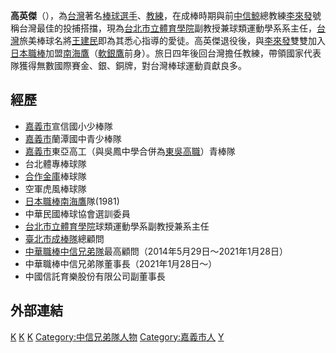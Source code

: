 '''高英傑'''（{{bd|1955年|10月24日||}}），為[[台灣|台灣]]著名[[棒球選手|棒球選手]]、[[教練|教練]]，在成棒時期與前[[中信鯨|中信鯨]]總教練[[李來發|李來發]]號稱台灣最佳的投捕搭擋，現為[[台北市立體育學院|台北市立體育學院]]副教授兼球類運動學系系主任，[[台灣|台灣]]旅美棒球名將[[王建民_(棒球員)|王建民]]即為其悉心指導的愛徒。高英傑退役後，與[[李來發|李來發]]雙雙加入[[日本職棒|日本職棒]]加盟[[南海鷹|南海鷹]]（[[福岡軟體銀行鷹|軟銀鷹]]前身）。旅日四年後回台灣擔任教練，帶領國家代表隊獲得無數國際賽金、銀、銅牌，對台灣棒球運動貢獻良多。

==經歷==
*[[嘉義市|嘉義市]]宣信國小少棒隊 
*[[嘉義市|嘉義市]]蘭潭國中青少棒隊 
*[[嘉義市|嘉義市]]東亞高工（與吳鳳中學合併為[[嘉義市私立東吳高級工業家事職業學校|東吳高職]]）青棒隊 
*台北體專棒球隊 
*[[合作金庫銀行|合作金庫]]棒球隊 
*空軍虎風棒球隊 
*[[日本職棒|日本職棒]][[南海鷹|南海鷹]]隊(1981)  
*中華民國棒球協會選訓委員 
*[[台北市立體育學院|台北市立體育學院]]球類運動學系副教授兼系主任
*[[臺北市成棒隊|臺北市成棒隊]]總顧問
*[[中華職棒|中華職棒]][[中信兄弟隊|中信兄弟隊]]最高顧問（2014年5月29日～2021年1月28日）
*中華職棒中信兄弟隊董事長（2021年1月28日～）
*中國信託育樂股份有限公司副董事長

==外部連結==
{{台灣棒球維基館}}

{{1992年夏季奧運棒球比賽中華成棒代表隊}}
{{1998年第十三屆泰國曼谷亞運中華成棒代表隊}}
{{中信兄弟}}

[[Category:台灣棒球運動員|K]]
[[Category:中華成棒隊選手|K]]
[[Category:中華成棒隊總教練|K]]
[[Category:中信兄弟隊人物|Category:中信兄弟隊人物]]
[[Category:嘉義市人|Category:嘉義市人]]
[[Category:高姓|Y]]